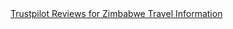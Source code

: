 <div class="trustpilot-widget" 
     data-locale="en-US" 
     data-template-id="56278e9abfbbba0bdcd568bc" 
     data-businessunit-id="67f9200dd68b154e79a25462" 
     data-style-height="52px" 
     data-style-width="100%">
  <a href="https://www.trustpilot.com/review/travel-info.co.zw" target="_blank" rel="noopener">
    Trustpilot Reviews for Zimbabwe Travel Information
  </a>
</div>

<script type="text/javascript" src="//widget.trustpilot.com/bootstrap/v5/tp.widget.bootstrap.min.js" async></script>
